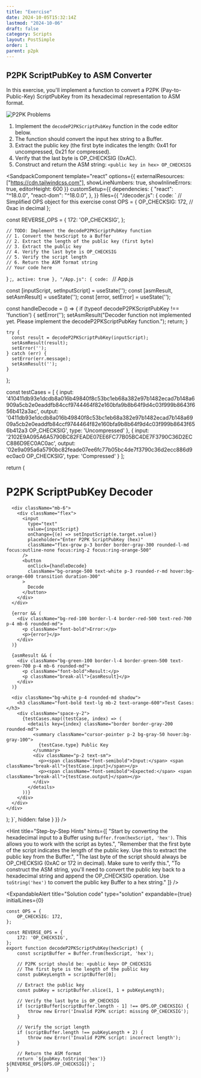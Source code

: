 ```yaml
---
title: "Exercise"
date: 2024-10-05T15:32:14Z
lastmod: "2024-10-06"
draft: false
category: Scripts
layout: PostSimple
order: 1
parent: p2pk
---
```


## P2PK ScriptPubKey to ASM Converter

In this exercise, you'll implement a function to convert a P2PK (Pay-to-Public-Key) ScriptPubKey from its hexadecimal representation to ASM format.

![P2PK Problems](/bitcoin-topics/static/images/topics/p2pk/asm_hex.png)

1. Implement the `decodeP2PKScriptPubKey` function in the code editor below.
2. The function should convert the input hex string to a Buffer.
3. Extract the public key (the first byte indicates the length: 0x41 for uncompressed, 0x21 for compressed).
4. Verify that the last byte is OP_CHECKSIG (0xAC).
5. Construct and return the ASM string: `<public key in hex> OP_CHECKSIG`

<SandpackComponent
        template="react"
        options={{
          externalResources: ["https://cdn.tailwindcss.com"],
          showLineNumbers: true,
          showInlineErrors: true,
          editorHeight: 600
        }}
        customSetup={{
          dependencies: {
            "react": "^18.0.0",
            "react-dom": "^18.0.0",
          },
        }}
        files={{
          "/decoder.js": {
            code: `
// Simplified OPS object for this exercise
const OPS = {
  OP_CHECKSIG: 172,  // 0xac in decimal
};

const REVERSE_OPS = {
172: 'OP_CHECKSIG',
};

    // TODO: Implement the decodeP2PKScriptPubKey function
    // 1. Convert the hexScript to a Buffer
    // 2. Extract the length of the public key (first byte)
    // 3. Extract the public key
    // 4. Verify the last byte is OP_CHECKSIG
    // 5. Verify the script length
    // 6. Return the ASM format string
    // Your code here
}
;`,
            active: true
          },
          "/App.js": {
            code: `
// App.js

  const [inputScript, setInputScript] = useState('');
  const [asmResult, setAsmResult] = useState('');
  const [error, setError] = useState('');

const handleDecode = () => {
if (typeof decodeP2PKScriptPubKey !== 'function') {
setError('');
setAsmResult("Decoder function not implemented yet. Please implement the decodeP2PKScriptPubKey function.");
return;
}

    try {
      const result = decodeP2PKScriptPubKey(inputScript);
      setAsmResult(result);
      setError('');
    } catch (err) {
      setError(err.message);
      setAsmResult('');
    }

};

const testCases = [
{
input: '410411db93e1dcdb8a016b49840f8c53bc1eb68a382e97b1482ecad7b148a6909a5cb2e0eaddfb84ccf9744464f82e160bfa9b8b64f9d4c03f999b8643f656b412a3ac',
output: '0411db93e1dcdb8a016b49840f8c53bc1eb68a382e97b1482ecad7b148a6909a5cb2e0eaddfb84ccf9744464f82e160bfa9b8b64f9d4c03f999b8643f656b412a3 OP_CHECKSIG',
type: 'Uncompressed'
},
{
input: '2102E9A095A6A5790BC82FEADE07EE6FC77B05BC4DE7F3790C36D2ECC886D9EC0AC0ac',
output: '02e9a095a6a5790bc82feade07ee6fc77b05bc4de7f3790c36d2ecc886d9ec0ac0 OP_CHECKSIG',
type: 'Compressed'
}
];

return (

<div className="max-w-3xl mx-auto p-6 bg-black">
<h1 className="text-3xl font-bold mb-6 text-center text-orange-600">P2PK ScriptPubKey Decoder</h1>

      <div className="mb-6">
        <div className="flex">
          <input
            type="text"
            value={inputScript}
            onChange={(e) => setInputScript(e.target.value)}
            placeholder="Enter P2PK ScriptPubKey (hex)"
            className="flex-grow p-3 border border-gray-300 rounded-l-md focus:outline-none focus:ring-2 focus:ring-orange-500"
          />
          <button
            onClick={handleDecode}
            className="bg-orange-500 text-white p-3 rounded-r-md hover:bg-orange-600 transition duration-300"
          >
            Decode
          </button>
        </div>
      </div>

      {error && (
        <div className="bg-red-100 border-l-4 border-red-500 text-red-700 p-4 mb-6 rounded-md">
          <p className="font-bold">Error:</p>
          <p>{error}</p>
        </div>
      )}

      {asmResult && (
        <div className="bg-green-100 border-l-4 border-green-500 text-green-700 p-4 mb-6 rounded-md">
          <p className="font-bold">Result:</p>
          <p className="break-all">{asmResult}</p>
        </div>
      )}

      <div className="bg-white p-4 rounded-md shadow">
        <h3 className="font-bold text-lg mb-2 text-orange-600">Test Cases:</h3>
        <div className="space-y-2">
          {testCases.map((testCase, index) => (
            <details key={index} className="border border-gray-200 rounded-md">
              <summary className="cursor-pointer p-2 bg-gray-50 hover:bg-gray-100">
                {testCase.type} Public Key
              </summary>
              <div className="p-2 text-sm">
                <p><span className="font-semibold">Input:</span> <span className="break-all">{testCase.input}</span></p>
                <p><span className="font-semibold">Expected:</span> <span className="break-all">{testCase.output}</span></p>
              </div>
            </details>
          ))}
        </div>
      </div>
    </div>

);
}`,
hidden: false
}
}}
/>

<Hint
    title="Step-by-Step Hints"
    hints={[
        "Start by converting the hexadecimal input to a Buffer using `Buffer.from(hexScript, 'hex')`. This allows you to work with the script as bytes.",
        "Remember that the first byte of the script indicates the length of the public key. Use this to extract the public key from the Buffer.",
        "The last byte of the script should always be OP_CHECKSIG (0xAC or 172 in decimal). Make sure to verify this.",
        "To construct the ASM string, you'll need to convert the public key back to a hexadecimal string and append the OP_CHECKSIG operation. Use `toString('hex')` to convert the public key Buffer to a hex string."
    ]}
/>

<ExpandableAlert
  title="Solution code"
  type="solution"
  expandable={true}
  initialLines={0}

>

```
const OPS = {
    OP_CHECKSIG: 172,
};

const REVERSE_OPS = {
    172: 'OP_CHECKSIG',
};
export function decodeP2PKScriptPubKey(hexScript) {
    const scriptBuffer = Buffer.from(hexScript, 'hex');

    // P2PK script should be: <public key> OP_CHECKSIG
    // The first byte is the length of the public key
    const pubKeyLength = scriptBuffer[0];

    // Extract the public key
    const pubKey = scriptBuffer.slice(1, 1 + pubKeyLength);

    // Verify the last byte is OP_CHECKSIG
    if (scriptBuffer[scriptBuffer.length - 1] !== OPS.OP_CHECKSIG) {
        throw new Error('Invalid P2PK script: missing OP_CHECKSIG');
    }

    // Verify the script length
    if (scriptBuffer.length !== pubKeyLength + 2) {
        throw new Error('Invalid P2PK script: incorrect length');
    }

    // Return the ASM format
    return `${pubKey.toString('hex')} ${REVERSE_OPS[OPS.OP_CHECKSIG]}`;
}

```

</ExpandableAlert>
